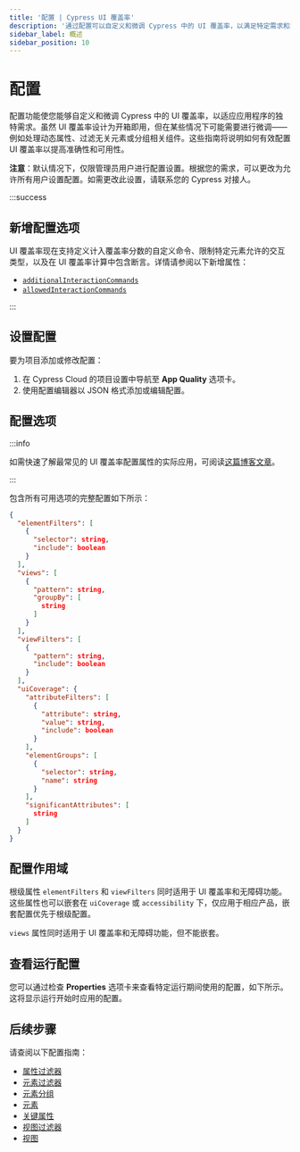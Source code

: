 ```yaml
---
title: '配置 | Cypress UI 覆盖率'
description: '通过配置可以自定义和微调 Cypress 中的 UI 覆盖率，以满足特定需求和场景。'
sidebar_label: 概述
sidebar_position: 10
---
```


<ProductHeading product="ui-coverage" />

# 配置

配置功能使您能够自定义和微调 Cypress 中的 UI 覆盖率，以适应应用程序的独特需求。虽然 UI 覆盖率设计为开箱即用，但在某些情况下可能需要进行微调——例如处理动态属性、过滤无关元素或分组相关组件。这些指南将说明如何有效配置 UI 覆盖率以提高准确性和可用性。

**注意**：默认情况下，仅限管理员用户进行配置设置。根据您的需求，可以更改为允许所有用户设置配置。如需更改此设置，请联系您的 Cypress 对接人。

:::success

## 新增配置选项

UI 覆盖率现在支持定义计入覆盖率分数的自定义命令、限制特定元素允许的交互类型，以及在 UI 覆盖率计算中包含断言。详情请参阅以下新增属性：

- [`additionalInteractionCommands`](/ui-coverage/configuration/additionalinteractioncommands)
- [`allowedInteractionCommands`](/ui-coverage/configuration/allowedinteractioncommands)

:::

## 设置配置

要为项目添加或修改配置：

1. 在 Cypress Cloud 的项目设置中导航至 **App Quality** 选项卡。
2. 使用配置编辑器以 JSON 格式添加或编辑配置。

<DocsImage
  src="/img/ui-coverage/configuration/cypress-ui-coverage-configuration-editor.png"
  alt="Cypress Cloud 界面中显示的配置编辑器"
/>

## 配置选项

:::info

如需快速了解最常见的 UI 覆盖率配置属性的实际应用，可阅读[这篇博客文章](https://www.cypress.io/blog/making-the-most-of-ui-coverage)。

:::

包含所有可用选项的完整配置如下所示：

```json
{
  "elementFilters": [
    {
      "selector": string,
      "include": boolean
    }
  ],
  "views": [
    {
      "pattern": string,
      "groupBy": [
        string
      ]
    }
  ],
  "viewFilters": [
    {
      "pattern": string,
      "include": boolean
    }
  ],
  "uiCoverage": {
    "attributeFilters": [
      {
        "attribute": string,
        "value": string,
        "include": boolean
      }
    ],
    "elementGroups": [
      {
        "selector": string,
        "name": string
      }
    ],
    "significantAttributes": [
      string
    ]
  }
}
```

## 配置作用域

根级属性 `elementFilters` 和 `viewFilters` 同时适用于 UI 覆盖率和无障碍功能。这些属性也可以嵌套在 `uiCoverage` 或 `accessibility` 下，仅应用于相应产品，嵌套配置优先于根级配置。

`views` 属性同时适用于 UI 覆盖率和无障碍功能，但不能嵌套。

## 查看运行配置

您可以通过检查 **Properties** 选项卡来查看特定运行期间使用的配置，如下所示。这将显示运行开始时应用的配置。

<DocsImage
  src="/img/accessibility/configuration/cypress-cloud-properties-tab-application-quality-config.png"
  alt="运行属性选项卡，底部显示 Application Quality 部分"
/>

## 后续步骤

请查阅以下配置指南：

- [属性过滤器](/ui-coverage/configuration/attributefilters)
- [元素过滤器](/ui-coverage/configuration/elementfilters)
- [元素分组](/ui-coverage/configuration/elementgroups)
- [元素](/ui-coverage/configuration/elements)
- [关键属性](/ui-coverage/configuration/significantattributes)
- [视图过滤器](/ui-coverage/configuration/viewfilters)
- [视图](/ui-coverage/configuration/views)